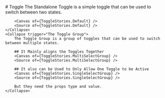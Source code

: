 
<Meta of={ToggleStories} />
# Toggle

<Primary />

<CollapseGroup title="Types of Toggles">
    <Collapse trigger="The Standalone Toggle" defaultExpanded>
        The Standalone Toggle is a simple toggle that can be used to switch between two states.
        
        <Canvas of={ToggleStories.Default} />
        <Source of={ToggleStories.Default} />
    </Collapse>
    <Collapse trigger="The Toggle Group">
        The Toggle Group is a group of toggles that can be used to switch between multiple states.
        
        ## It Mainly aligns the Toggles Together
        <Canvas of={ToggleStories.MultiSelectGroup} />
        <Source of={ToggleStories.MultiSelectGroup} />

        ## It also can be Used to Only Allow One Toggle to be Active
        <Canvas of={ToggleStories.SingleSelectGroup} />
        <Source of={ToggleStories.SingleSelectGroup} />

        But they need the props type and value.
    </Collapse>
</CollapseGroup>
